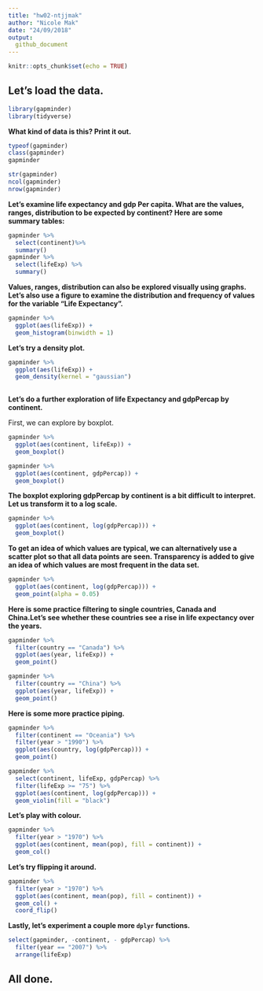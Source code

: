 ```yaml
---
title: "hw02-ntjjmak"
author: "Nicole Mak"
date: "24/09/2018"
output:
  github_document
---
```


```r
knitr::opts_chunk$set(echo = TRUE)
```

## Let's load the data.

```r
library(gapminder)
library(tidyverse)
```

**What kind of data is this? Print it out.**

```r
typeof(gapminder)
class(gapminder)
gapminder
```



```r
str(gapminder)
ncol(gapminder)
nrow(gapminder)
```


**Let's examine life expectancy and gdp Per capita. What are the values, ranges, distribution to be expected by continent? Here are some summary tables:**

```r
gapminder %>% 
  select(continent)%>% 
  summary()
gapminder %>% 
  select(lifeExp) %>% 
  summary()
```

**Values, ranges, distribution can also be explored visually using graphs. Let's also use a figure to examine the distribution and frequency of values for the variable "Life Expectancy".**

```r
gapminder %>% 
  ggplot(aes(lifeExp)) +
  geom_histogram(binwidth = 1)
```

**Let's try a density plot.**

```r
gapminder %>% 
  ggplot(aes(lifeExp)) +
  geom_density(kernel = "gaussian")
  
```

**Let's do a further exploration of life Expectancy and gdpPercap by continent.**

First, we can explore by boxplot.

```r
gapminder %>% 
  ggplot(aes(continent, lifeExp)) + 
  geom_boxplot()

gapminder %>% 
  ggplot(aes(continent, gdpPercap)) + 
  geom_boxplot()
```

**The boxplot exploring gdpPercap by continent is a bit difficult to interpret. Let us transform it to a log scale.**

```r
gapminder %>% 
  ggplot(aes(continent, log(gdpPercap))) + 
  geom_boxplot()
```


**To get an idea of which values are typical, we can alternatively use a scatter plot so that all data points are seen. Transparency is added to give an idea of which values are most frequent in the data set.**

```r
gapminder %>% 
  ggplot(aes(continent, log(gdpPercap))) + 
  geom_point(alpha = 0.05)
```

**Here is some practice filtering to single countries, Canada and China.Let's see whether these countries see a rise in life expectancy over the years.** 

```r
gapminder %>% 
  filter(country == "Canada") %>% 
  ggplot(aes(year, lifeExp)) +
  geom_point()

gapminder %>% 
  filter(country == "China") %>% 
  ggplot(aes(year, lifeExp)) +
  geom_point()
```

**Here is some more practice piping.**

```r
gapminder %>% 
  filter(continent == "Oceania") %>% 
  filter(year > "1990") %>% 
  ggplot(aes(country, log(gdpPercap))) +
  geom_point()

```

```r
gapminder %>% 
  select(continent, lifeExp, gdpPercap) %>% 
  filter(lifeExp >= "75") %>% 
  ggplot(aes(continent, log(gdpPercap))) +
  geom_violin(fill = "black")
```


**Let's play with colour.**

```r
gapminder %>% 
  filter(year > "1970") %>%
  ggplot(aes(continent, mean(pop), fill = continent)) +
  geom_col()
```

**Let's try flipping it around.**

```r
gapminder %>% 
  filter(year > "1970") %>%
  ggplot(aes(continent, mean(pop), fill = continent)) +
  geom_col() + 
  coord_flip()
```


**Lastly, let's experiment a couple more `dplyr` functions.**

```r
select(gapminder, -continent, - gdpPercap) %>% 
  filter(year == "2007") %>%
  arrange(lifeExp)
```


## All done.
